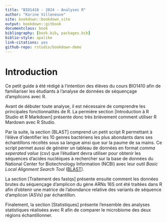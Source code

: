 ```yaml
--- 
title: "BIO1410 - 2024 - Analyses R"
author: "Karine Villeneuve"
site: bookdown::bookdown_site
output: bookdown::gitbook
documentclass: book
bibliography: [book.bib, packages.bib]
biblio-style: apalike
link-citations: yes
github-repo: rstudio/bookdown-demo
---
```


# Introduction

Ce petit guide à été rédigé à l'intention des élèves du cours BIO1410 afin de familiariser les étudiants à l'analyse de données de séquençage d'amplicons avec R. 

Avant de débuter toute analyse, il est nécessaire de comprendre les principales fonctionnalités de R. La permière section [Introduction à R Studio et R Markdown] présente donc très brièvement comment utiliser R Mardown avec R Studio. 

Par la suite, la section [BLAST] comprend un petit script R permettant à l'élève d'identifier les 10 genres bactériens les plus abondants dans ses échantillons récoltés sous sa langue ainsi que sur la paume de sa mains. Ce script permet aussi de générer un tableau de données en format *comma seperated value* (csv) que l'étudiant devra utiliser pour obtenir les séquences d'acides nucléiques à rechercher sur la base de données du National Center for Biotechnology Information (NCBI) avec leur outil *Basic Local Alignment Search Tool* ([BLAST](https://blast.ncbi.nlm.nih.gov/Blast.cgi)). 

La section [Traitement des fastqs] présente ensuite comment les données brutes du séquençage d'amplicon du gène ARNs 16S ont été traitées dans R afin d'obtenir une matrice de l'abondance relative des variants de séquence d'amplicon (ASVs) par échantillon. 

Finalement, la section [Statistiques] présente l'ensemble des analyses statistiques réalisées avec R afin de comparer le microbiome des deux régions échantillonner. 


